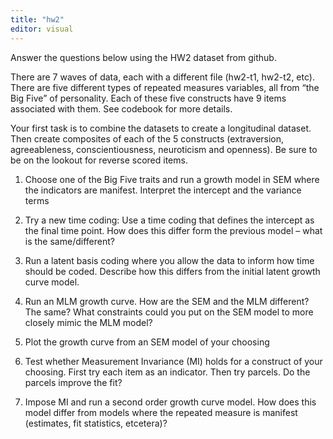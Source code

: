 ```yaml
---
title: "hw2"
editor: visual
---
```



Answer the questions below using the HW2 dataset from github.

There are 7 waves of data, each with a different file (hw2-t1, hw2-t2, etc). There are five different types of repeated measures variables, all from “the Big Five” of personality. Each of these five constructs have 9 items associated with them. See codebook for more details.

Your first task is to combine the datasets to create a longitudinal dataset. Then create composites of each of the 5 constructs (extraversion, agreeableness, conscientiousness, neuroticism and openness). Be sure to be on the lookout for reverse scored items. 

1. Choose one of the Big Five traits and run a growth model in SEM where the indicators are manifest. Interpret the intercept and the variance terms

2. Try a new time coding: Use a time coding that defines the intercept as the final time point. How does this differ form the previous model -- what is the same/different?

3. Run a latent basis coding where you allow the data to inform how time should be coded. Describe how this differs from the initial latent growth curve model.

4. Run an MLM growth curve. How are the SEM and the MLM different? The same? What constraints could you put on the SEM model to more closely mimic the MLM model? 

5. Plot the growth curve from an SEM model of your choosing

6. Test whether Measurement Invariance (MI) holds for a construct of your choosing. First try each item as an indicator. Then try parcels. Do the parcels improve the fit? 

7. Impose MI and run a second order growth curve model. How does this model differ from models where the repeated measure is manifest (estimates, fit statistics, etcetera)? 

